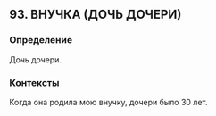 ## 93. ВНУЧКА (ДОЧЬ ДОЧЕРИ)
### Определение
Дочь дочери.

### Контексты
Когда она родила мою внучку, дочери было 30 лет.

